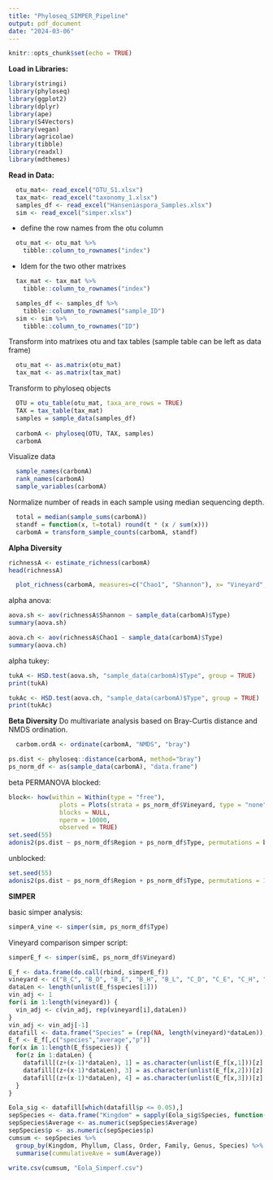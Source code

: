 ```yaml
---
title: "Phyloseq_SIMPER_Pipeline"
output: pdf_document
date: "2024-03-06"
---
```


```r
knitr::opts_chunk$set(echo = TRUE)
```

**Load in Libraries:**
```r
library(stringi)
library(phyloseq)
library(ggplot2)
library(dplyr)
library(ape)
library(S4Vectors)
library(vegan)
library(agricolae)
library(tibble)
library(readxl)
library(mdthemes)
```

**Read in Data:**
```r
  otu_mat<- read_excel("OTU_S1.xlsx")
  tax_mat<- read_excel("taxonomy_1.xlsx")
  samples_df <- read_excel("Hanseniaspora_Samples.xlsx")
  sim <- read_excel("simper.xlsx")
```

* define the row names from the otu column

```r
  otu_mat <- otu_mat %>%
    tibble::column_to_rownames("index") 
```


* Idem for the two other matrixes 
```r
  tax_mat <- tax_mat %>% 
    tibble::column_to_rownames("index")

  samples_df <- samples_df %>% 
    tibble::column_to_rownames("sample_ID") 
  sim <- sim %>%
    tibble::column_to_rownames("ID")
```

Transform into matrixes otu and tax tables (sample table can be left as data frame)

```r
  otu_mat <- as.matrix(otu_mat)
  tax_mat <- as.matrix(tax_mat)
```

Transform to phyloseq objects

```r
  OTU = otu_table(otu_mat, taxa_are_rows = TRUE)
  TAX = tax_table(tax_mat)
  samples = sample_data(samples_df)
  
  carbomA <- phyloseq(OTU, TAX, samples)
  carbomA
``` 
Visualize data
```r
  sample_names(carbomA)
  rank_names(carbomA)
  sample_variables(carbomA)
```

Normalize number of reads in each sample using median sequencing depth.
```r
  total = median(sample_sums(carbomA))
  standf = function(x, t=total) round(t * (x / sum(x)))
  carbomA = transform_sample_counts(carbomA, standf)
```


**Alpha Diversity**
```r
richnessA <- estimate_richness(carbomA)
head(richnessA)
```

```r
  plot_richness(carbomA, measures=c("Chao1", "Shannon"), x= "Vineyard", color = "Region", shape = "Region")
```

alpha anova:
```r
aova.sh <- aov(richnessA$Shannon ~ sample_data(carbomA)$Type)
summary(aova.sh)
```
```r
aova.ch <- aov(richnessA$Chao1 ~ sample_data(carbomA)$Type)
summary(aova.ch)
```

alpha tukey:
```r
tukA <- HSD.test(aova.sh, "sample_data(carbomA)$Type", group = TRUE)
print(tukA)
```
```r
tukAc <- HSD.test(aova.ch, "sample_data(carbomA)$Type", group = TRUE)
print(tukAc)
```

**Beta Diversity**
Do multivariate analysis based on Bray-Curtis distance and NMDS ordination.
```r
  carbom.ordA <- ordinate(carbomA, "NMDS", "bray")
```

```r
ps.dist <- phyloseq::distance(carbomA, method="bray")
ps_norm_df <- as(sample_data(carbomA), "data.frame")
```

beta PERMANOVA
blocked:
```r
block<- how(within = Within(type = "free"),
              plots = Plots(strata = ps_norm_df$Vineyard, type = "none"),
              blocks = NULL, 
              nperm = 10000,
              observed = TRUE)
set.seed(55)
adonis2(ps.dist ~ ps_norm_df$Region + ps_norm_df$Type, permutations = block)
```

unblocked:
```r
set.seed(55)
adonis2(ps.dist ~ ps_norm_df$Region + ps_norm_df$Type, permutations = 10000)
```


**SIMPER**

basic simper analysis:
```r
simperA_vine <- simper(sim, ps_norm_df$Type) 
```

Vineyard comparison simper script:

```r
simperE_f <- simper(simE, ps_norm_df$Vineyard) 
```
```r
E_f <- data.frame(do.call(rbind, simperE_f))
vineyard <- c("B_C", "B_D", "B_E", "B_H", "B_L", "C_D", "C_E", "C_H", "C_L", "D_E", "D_H", "D_L", "E_H", "E_L", "H_L")
dataLen <- length(unlist(E_f$species[1]))
vin_adj <- 1
for(i in 1:length(vineyard)) {
  vin_adj <- c(vin_adj, rep(vineyard[i],dataLen))
}
vin_adj <- vin_adj[-1]
datafill <- data.frame("Species" = (rep(NA, length(vineyard)*dataLen)), "vineyard" = vin_adj, "Average" = (rep(NA, length(vineyard)*dataLen)), "p" = (rep(NA, length(vineyard)*dataLen)))
E_f <- E_f[,c("species","average","p")]
for(x in 1:length(E_f$species)) {
  for(z in 1:dataLen) {
    datafill[(z+(x-1)*dataLen), 1] = as.character(unlist(E_f[x,1]))[z]
    datafill[(z+(x-1)*dataLen), 3] = as.character(unlist(E_f[x,2]))[z]
    datafill[(z+(x-1)*dataLen), 4] = as.character(unlist(E_f[x,3]))[z]
  }
}
```
```r
Eola_sig <- datafill[which(datafill$p <= 0.05),]
sepSpecies <- data.frame("Kingdom" = sapply(Eola_sig$Species, function(x) strsplit(x, ";")[[1]], USE.NAMES=FALSE)[1,], "Phyllum" = sapply(Eola_sig$Species, function(x) strsplit(x, ";")[[1]], USE.NAMES=FALSE)[2,], "Class" = sapply(Eola_sig$Species, function(x) strsplit(x, ";")[[1]], USE.NAMES=FALSE)[3,], "Order" = sapply(Eola_sig$Species, function(x) strsplit(x, ";")[[1]], USE.NAMES=FALSE)[4,], "Family" = sapply(Eola_sig$Species, function(x) strsplit(x, ";")[[1]], USE.NAMES=FALSE)[5,], "Genus" = sapply(Eola_sig$Species, function(x) strsplit(x, ";")[[1]], USE.NAMES=FALSE)[6,], "Species" = sapply(Eola_sig$Species, function(x) strsplit(x, ";")[[1]], USE.NAMES=FALSE)[7,], Eola_sig[,c(2:4)])
sepSpecies$Average <- as.numeric(sepSpecies$Average)
sepSpecies$p <- as.numeric(sepSpecies$p)
cumsum <- sepSpecies %>%
  group_by(Kingdom, Phyllum, Class, Order, Family, Genus, Species) %>%
  summarise(cummulativeAve = sum(Average))
```
```r
write.csv(cumsum, "Eola_Simperf.csv")
```


